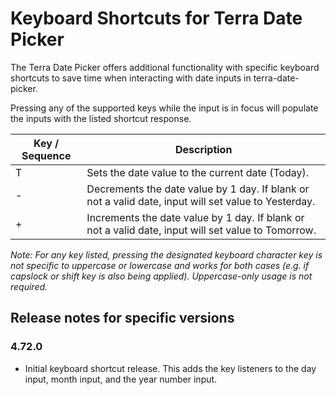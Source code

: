 
<Badge />

# Keyboard Shortcuts for Terra Date Picker

The Terra Date Picker offers additional functionality with specific keyboard shortcuts to save time when interacting with date inputs in terra-date-picker.

Pressing any of the supported keys while the input is in focus will populate the inputs with the listed shortcut response.

| Key / Sequence | Description |
|-|-|
| T | Sets the date value to the current date (Today). |
| - | Decrements the date value by 1 day. If blank or not a valid date, input will set value to Yesterday. |
| + | Increments the date value by 1 day. If blank or not a valid date, input will set value to Tomorrow. |

_Note: For any key listed, pressing the designated keyboard character key is not specific to uppercase or lowercase and works for both cases (e.g. if capslock or shift key is also being applied). Uppercase-only usage is not required._

## Release notes for specific versions

### 4.72.0
* Initial keyboard shortcut release. This adds the key listeners to the day input, month input, and the year number input.
